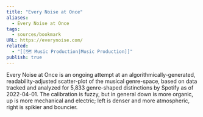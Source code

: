 ```yaml
---
title: "Every Noise at Once"
aliases:
  - Every Noise at Once
tags:
  - sources/bookmark
URL: https://everynoise.com/
related:
  - "[[🗺️ Music Production|Music Production]]"
publish: true
---
```


Every Noise at Once is an ongoing attempt at an algorithmically-generated, readability-adjusted scatter-plot of the musical genre-space, based on data tracked and analyzed for 5,833 genre-shaped distinctions by Spotify as of 2022-04-01. The calibration is fuzzy, but in general down is more organic, up is more mechanical and electric; left is denser and more atmospheric, right is spikier and bouncier.
